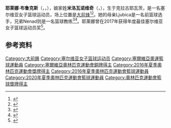 {{bots|deny=InternetArchiveBot}}
{{NoteTA|G1=Sports}}
{{Infobox basketball biography
| name         = 耶莱娜·布鲁克斯
| image        = 
| league       = 欧洲女子篮球联赛
| team         = UNIQA Sopron
| number       = 
| position     = [[大前锋|大前锋]]
| height_ft    = 6
| height_in    = 3
| weight_lbs   = 182
| birth_date   = {{birth date and age|1989|4|28}}
| birth_place  = {{YUG}}[[塞爾維亞社會主義共和國|塞爾維亞社會主義共和國]][[克拉古耶瓦茨|克拉古耶瓦茨]]
| nationality  = {{SRB}}
| draft_league = WNBA
| draft_year   = 2009
| draft_round  = 2
| draft_pick   = 24
| draft_team   = [[華盛頓神秘|華盛頓神秘]]
| career_start = 2004
| career_end   = 
| years1       = 2001–2002
| team1        = [[ŽKK_Šumadija_Kragujevac|Šumadija Kragujevac]]
| years2       = 2002–2004
| team2        = [[ŽKK_Dubočica_Leskovac|Dubočica Leskovac]]
| years3       = 2004–2007
| team3        = [[ŽKK_Vojvodina|Vojvodina]]
| years4       = 2007–2010
| team4        = [[Sopron_Basket|MKB Euroleasing Sopron]]
| years5       = 2010–2012
| team5        = [[WBC_Spartak_Moscow_Region|Spartak Moscow Region]]
| years6       = 2012–2013
| team6        = UNIQA Euroleasing Sopron
| years7       = 2013–2015
| team7        = [[Dynamo_Kursk|Dynamo Kursk]]
| years8       = 2015–2016
| team8        = [[Orduspor|Orduspor]]
| years9       = 2016
| team9        = [[Beşiktaş_JK|Beşiktaş]]
| years10      = 2016–2017
| team10       = [[CB_Avenida|Perfumerías Avenida]]
| years11      = 2017–
| team11       = UNIQA Sopron
| highlights   = 
| medaltemplates = 
{{MedalSport|女子[[篮球|篮球]]}}
{{MedalCountry|{{SRB}}}}
{{MedalCompetition|[[奥林匹克运动会|奥林匹克运动会]]}}
{{MedalBronze|[[2016年夏季奥林匹克运动会|2016 里约热内卢]]|[[2016年夏季奥林匹克运动会篮球比赛|团体]]}}
{{MedalCompetition|[[欧洲女子篮球锦标赛|欧洲女子篮球锦标赛]]}}
{{MedalGold|[[2015年欧洲女子篮球锦标赛|2015 布达佩斯]]|}}
{{MedalBronze|[[2019年欧洲女子篮球锦标赛|2019 拉脱维亚/塞尔维亚]]|}}
{{MedalCompetition|[[欧洲U20女子篮球锦标赛|欧洲U20女子篮球锦标赛]]}}
{{MedalBronze|2008 意大利|}}
{{MedalCompetition|[[U19世界青年女子籃球錦標賽|U19世界青年女子籃球錦標賽]]}}
{{MedalBronze|[[2007年U19世界青年女子籃球錦標賽|2007 斯洛伐克]]|}}
{{MedalCompetition|[[欧洲U18女子篮球锦标赛|欧洲U18女子篮球锦标赛]]}}
{{MedalGold|2007 塞尔维亚|}}
{{MedalCountry|{{SCG}}}}
{{MedalCompetition|[[欧洲U18女子篮球锦标赛|欧洲U18女子篮球锦标赛]]}}
{{MedalSilver|2006 西班牙|}}
{{MedalCompetition|[[欧洲U16女子篮球锦标赛|欧洲U16女子篮球锦标赛]]}}
{{MedalSilver|2004 意大利|}}
}}
'''耶莱娜·布鲁克斯'''（{{lang-sr-Latn|Jelena Brooks}}，{{lang-sr-Cyrl|Јелена Брукс}}，{{bd|1989年|4月28日||}}），娘家姓'''米洛瓦诺维奇'''（{{lang|sr|Milovanović}}，{{lang|sr|Миловановић}}），生于克拉古耶瓦茨，是一名塞尔维亚女子篮球运动员，场上位置是[[大前锋|大前锋]]<ref>{{cite web|url=https://www.sports-reference.com/olympics/athletes/mi/jelena-milovanovic-1.html|title=Jelena Milovanović|work=Sport Reference|accessdate=2021-02-23|archiveurl=https://web.archive.org/web/20200417142201/https://www.sports-reference.com/olympics/athletes/mi/jelena-milovanovic-1.html|archivedate=2020-04-17}}</ref><ref>{{cite web |title=Jelena BROOKS Power Forward |url=http://www.fiba.basketball/womenseurobasket/2019/player/Jelena-Brooks |work=[[国际篮球联合会|FIBA]] |access-date=2019-06-28 |archiveurl=https://web.archive.org/web/20200210191611/http://www.fiba.basketball/womenseurobasket/2019/player/Jelena-Brooks |archivedate=2020-02-10 }}</ref>。她的母亲Ljubica是一名前篮球选手，兄弟Nenad则是一名篮球教练<ref>{{cite web|url=https://sport.blic.rs/kosarka/domaca-kosarka-i-aba/mama-jelene-bruks-majke-sampioni-kosarka-reprezentacija-biografija/yy9bhpn|script-title=sr:"BILA TRUDNA, A TRENIRALA U 9. MESECU!" Majka Jelene Bruks: Ukidali su joj hranu, menjali bravu da nema gde da spava, zasluženo je KAPITEN SRBIJE!|publisher={{lang|sr|Blic}}|date=2020-05-09|accessdate=2021-02-23|archiveurl=https://web.archive.org/web/20200528071642/https://sport.blic.rs/kosarka/domaca-kosarka-i-aba/mama-jelene-bruks-majke-sampioni-kosarka-reprezentacija-biografija/yy9bhpn|archivedate=2020-05-28}}</ref><ref>{{cite web|url=https://www.infokg.rs/sport/jelena-milovanovic-bruks-ima-zelju-da-poslednju-sezonu-u-karijeri-odigra-u-kragujevcu.html|script-title=sr:Jelena Milovanović Bruks ima želju da poslednju sezonu u karijeri odigra u Kragujevcu|website=infoKG.rs|date=2021-01-30|accessdate=2021-02-23|archiveurl=https://archive.is/iuhRw|archivedate=2021-02-23}}</ref>。耶莱娜曾在2017年获得年度最佳塞尔维亚女子篮球运动员奖<ref>{{cite web|url=http://kss.rs/jelena-milovanovic-i-bogdan-bogdanovic-najbolji-u-2017/?langcir=lat|script-title=sr:Јелена Миловановић и Богдан Богдановић најбољи у 2017!|website=kss.rs|accessdate=2017-12-26|archiveurl=https://web.archive.org/web/20201011181937/http://kss.rs/jelena-milovanovic-i-bogdan-bogdanovic-najbolji-u-2017/?langcir=lat|archivedate=2020-10-11}}</ref>。

==参考资料==
{{reflist}}

{{2020年夏季奧運會塞爾維亞女子籃球陣容}}

{{DEFAULTSORT:Brooks, Jelena}}
[[Category:大前鋒|Category:大前鋒]]
[[Category:塞尔维亚女子篮球运动员|Category:塞尔维亚女子篮球运动员]]
[[Category:塞爾維亞奧運籃球運動員|Category:塞爾維亞奧運籃球運動員]]
[[Category:塞爾維亞奧林匹克運動會銅牌得主|Category:塞爾維亞奧林匹克運動會銅牌得主]]
[[Category:2016年夏季奧林匹克運動會獎牌得主|Category:2016年夏季奧林匹克運動會獎牌得主]]
[[Category:2016年夏季奧林匹克運動會籃球運動員|Category:2016年夏季奧林匹克運動會籃球運動員]]
[[Category:2020年夏季奧林匹克運動會籃球運動員|Category:2020年夏季奧林匹克運動會籃球運動員]]
[[Category:奧林匹克運動會籃球獎牌得主|Category:奧林匹克運動會籃球獎牌得主]]